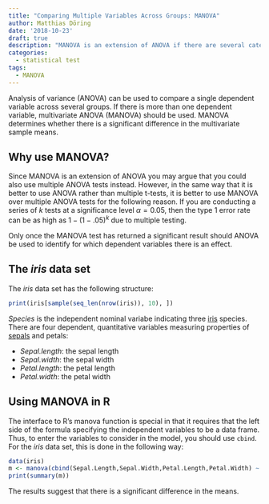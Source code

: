 ```yaml
---
title: "Comparing Multiple Variables Across Groups: MANOVA"
author: Matthias Döring
date: '2018-10-23'
draft: true
description: "MANOVA is an extension of ANOVA if there are several categorical variables. Here, you will learn how to use MANOVA in R."
categories:
  - statistical test
tags:
  - MANOVA
---
```

Analysis of variance (ANOVA) can be used to compare a single dependent variable across several groups. If there is more than one dependent variable, multivariate ANOVA (MANOVA) should be used. MANOVA determines whether there is a significant difference in the multivariate sample means.
<!--more-->

## Why use MANOVA?

Since MANOVA is an extension of ANOVA you may argue that you could also use multiple ANOVA tests instead. However, in the same way that it is better to use ANOVA rather than multiple t-tests, it is better to use MANOVA over multiple ANOVA tests for the following reason. If you are conducting a series of $k$ tests at a significance level $\alpha = 0.05$, then the type 1 error rate can be as high as $1 - (1 - .05)^k$ due to multiple testing. 

Only once the MANOVA test has returned a significant result should ANOVA be used to identify for which dependent variables there is an effect.

## The *iris* data set

The *iris* data set has the following structure:

```r
print(iris[sample(seq_len(nrow(iris)), 10), ])
```

*Species* is the independent nominal variabe indicating three [iris](https://en.wikipedia.org/wiki/Iris_(plant)) species. There are four dependent, quantitative variables measuring properties of [sepals](https://en.wikipedia.org/wiki/Sepal) and petals:

* *Sepal.length*: the sepal length
* *Sepal.width*: the sepal width
* *Petal.length*: the petal length
* *Petal.width*: the petal width

## Using MANOVA in R

The interface to R's manova function is special in that it requires that the left side of the formula specifying the independent variables to be a data frame. Thus, to enter the variables to consider in the model, you should use `cbind`. For the *iris* data set, this is done in the following way:

```r
data(iris)
m <- manova(cbind(Sepal.Length,Sepal.Width,Petal.Length,Petal.Width) ~ Species, iris)
print(summary(m))
```

The results suggest that there is a significant difference in the means. 

<!--
## Investigating significance per dependent variable

To investigate the significance for individual dependent variables, we can use the `summary.aov` function. 
manova is a type of glm-->
